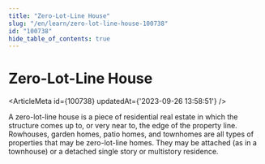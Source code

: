 ```yaml
---
title: "Zero-Lot-Line House"
slug: "/en/learn/zero-lot-line-house-100738"
id: "100738"
hide_table_of_contents: true
---
```



# Zero-Lot-Line House

<ArticleMeta id={100738} updatedAt={'2023-09-26 13:58:51'} />
<div className='border-solid border-b border-t-0 my-4 border-[var(--ifm-color-gray-300)]' />

A zero-lot-line house is a piece of residential real estate in which the structure comes up to, or very near to, the edge of the property line. Rowhouses, garden homes, patio homes, and townhomes are all types of properties that may be zero-lot-line homes. They may be attached (as in a townhouse) or a detached single story or multistory residence.
